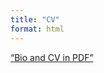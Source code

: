 ```yaml
---
title: "CV"
format: html
---
```

<a href="cv-bio.pdf" target="_blank" class="btn">"Bio and CV in PDF"</a>

